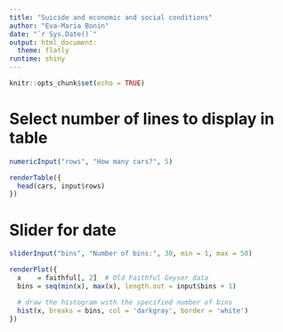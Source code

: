 ```yaml
---
title: "Suicide and economic and social conditions"
author: "Eva-Maria Bonin"
date: "`r Sys.Date()`"
output: html_document:
  theme: flatly
runtime: shiny
---
```


```r
knitr::opts_chunk$set(echo = TRUE)
```


# Select number of lines to display in table

```r
numericInput("rows", "How many cars?", 5)

renderTable({
  head(cars, input$rows)
})
```


# Slider for date

```r
sliderInput("bins", "Number of bins:", 30, min = 1, max = 50)

renderPlot({
  x    = faithful[, 2]  # Old Faithful Geyser data
  bins = seq(min(x), max(x), length.out = input$bins + 1)

  # draw the histogram with the specified number of bins
  hist(x, breaks = bins, col = 'darkgray', border = 'white')
})
```


